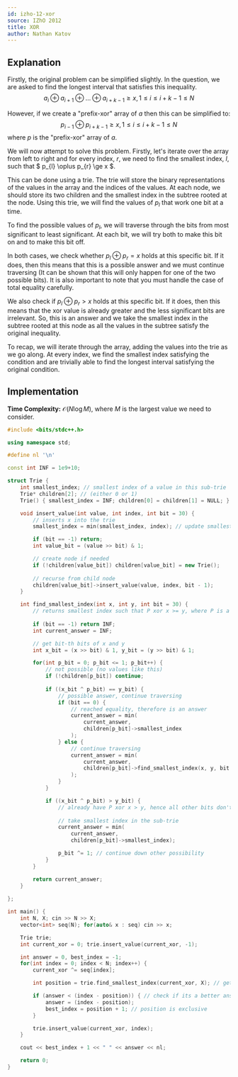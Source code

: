 ```yaml
---
id: izho-12-xor
source: IZhO 2012
title: XOR
author: Nathan Katov
---
```


## Explanation

Firstly, the original problem can be simplified slightly. In the question, we are asked to find the longest interval that satisfies this inequality.
$$
a_i \oplus a_{i+1} \oplus \dots \oplus a_{i+k-1} \ge x, 1 \le i \le i + k - 1 \le N
$$

However, if we create a "prefix-xor" array of $a$ then this can be simplified to:
$$
p_{i-1} \oplus p_{i+k-1} \ge x, 1 \le i \le i + k - 1 \le N
$$
where $p$ is the "prefix-xor" array of $a$.

We will now attempt to solve this problem.
Firstly, let's iterate over the array from left to right and for every index, $r$, we need to find the smallest index, $l$, such that $ p_{l} \oplus p_{r} \ge x $.

This can be done using a trie. The trie will store the binary representations of the values in the array and the indices of the values. At each node, we should store its two children and the smallest index in the subtree rooted at the node. Using this trie, we will find the values of $p_l$ that work one bit at a time.

To find the possible values of $p_l$, we will traverse through the bits from most significant to least significant. At each bit, we will try both to make this bit on and to make this bit off. 

In both cases, we check whether $p_l \oplus p_r = x$ holds at this specific bit. If it does, then this means that this is a possible answer and we must continue traversing (It can be shown that this will only happen for one of the two possible bits). It is also important to note that you must handle the case of total equality carefully.

We also check if $p_l \oplus p_r > x$ holds at this specific bit. If it does, then this means that the xor value is already greater and the less significant bits are irrelevant. So, this is an answer and we take the smallest index in the subtree rooted at this node as all the values in the subtree satisfy the original inequality. 

To recap, we will iterate through the array, adding the values into the trie as we go along. At every index, we find the smallest index satisfying the condition and are trivially able to find the longest interval satisfying the original condition.

## Implementation

**Time Complexity:** $\mathcal{O}(N \log M)$, where $M$ is the largest value we need to consider.

<LanguageSection>

<CPPSection>

```cpp
#include <bits/stdc++.h>

using namespace std;

#define nl '\n'

const int INF = 1e9+10;

struct Trie {
	int smallest_index; // smallest index of a value in this sub-trie
	Trie* children[2]; // (either 0 or 1)
	Trie() { smallest_index = INF; children[0] = children[1] = NULL; }

	void insert_value(int value, int index, int bit = 30) {
		// inserts x into the trie
		smallest_index = min(smallest_index, index); // update smallest index in sub-trie

		if (bit == -1) return;
		int value_bit = (value >> bit) & 1;

		// create node if needed
		if (!children[value_bit]) children[value_bit] = new Trie(); 
		
		// recurse from child node
		children[value_bit]->insert_value(value, index, bit - 1); 
	}

	int find_smallest_index(int x, int y, int bit = 30) { 
		// returns smallest index such that P xor x >= y, where P is a element in the trie
	
		if (bit == -1) return INF;
		int current_answer = INF;

		// get bit-th bits of x and y
		int x_bit = (x >> bit) & 1, y_bit = (y >> bit) & 1; 

		for(int p_bit = 0; p_bit <= 1; p_bit++) {
			// not possible (no values like this)
			if (!children[p_bit]) continue;
			
			if ((x_bit ^ p_bit) == y_bit) {
				// possible answer, continue traversing
				if (bit == 0) {
					// reached equality, therefore is an answer
					current_answer = min(
						current_answer, 
						children[p_bit]->smallest_index
					);
				} else {
                    // continue traversing
					current_answer = min(
						current_answer, 
						children[p_bit]->find_smallest_index(x, y, bit - 1)
					);
				}
			}

			if ((x_bit ^ p_bit) > y_bit) {
				// already have P xor x > y, hence all other bits don't matter
	
				// take smallest index in the sub-trie
				current_answer = min(
					current_answer, 
					children[p_bit]->smallest_index); 

				p_bit ^= 1; // continue down other possibility 
			}
		}

		return current_answer;
	}
		
};

int main() {
	int N, X; cin >> N >> X;
	vector<int> seq(N); for(auto& x : seq) cin >> x;

	Trie trie;
	int current_xor = 0; trie.insert_value(current_xor, -1);

	int answer = 0, best_index = -1;
	for(int index = 0; index < N; index++) {
		current_xor ^= seq[index];

		int position = trie.find_smallest_index(current_xor, X); // get best position 

		if (answer < (index - position)) { // check if its a better answer
			answer = (index - position);
			best_index = position + 1; // position is exclusive
		}

		trie.insert_value(current_xor, index);
	}

	cout << best_index + 1 << " " << answer << nl;

    return 0;
}
```

</CPPSection>

</LanguageSection>
